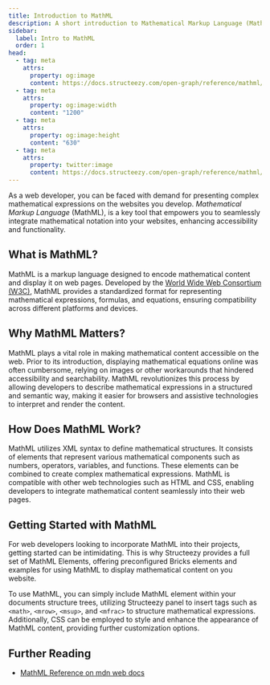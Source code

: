 ```yaml
---
title: Introduction to MathML
description: A short introduction to Mathematical Markup Language (MathML) in Structeezy.
sidebar:
  label: Intro to MathML
  order: 1
head:
  - tag: meta
    attrs:
      property: og:image
      content: https://docs.structeezy.com/open-graph/reference/mathml/intro.png
  - tag: meta
    attrs:
      property: og:image:width
      content: "1200"
  - tag: meta
    attrs:
      property: og:image:height
      content: "630"
  - tag: meta
    attrs:
      property: twitter:image
      content: https://docs.structeezy.com/open-graph/reference/mathml/intro.png
---
```


As a web developer, you can be faced with demand for presenting complex mathematical expressions on the websites you develop. *Mathematical Markup Language* (MathML), is a key tool that empowers you to seamlessly integrate mathematical notation into your websites, enhancing accessibility and functionality.

## What is MathML?

MathML is a markup language designed to encode mathematical content and display it on web pages. Developed by the [World Wide Web Consortium (W3C)](https://www.w3.org/Math/), MathML provides a standardized format for representing mathematical expressions, formulas, and equations, ensuring compatibility across different platforms and devices.

## Why MathML Matters?

MathML plays a vital role in making mathematical content accessible on the web. Prior to its introduction, displaying mathematical equations online was often cumbersome, relying on images or other workarounds that hindered accessibility and searchability. MathML revolutionizes this process by allowing developers to describe mathematical expressions in a structured and semantic way, making it easier for browsers and assistive technologies to interpret and render the content.

## How Does MathML Work?

MathML utilizes XML syntax to define mathematical structures. It consists of elements that represent various mathematical components such as numbers, operators, variables, and functions. These elements can be combined to create complex mathematical expressions. MathML is compatible with other web technologies such as HTML and CSS, enabling developers to integrate mathematical content seamlessly into their web pages.

## Getting Started with MathML

For web developers looking to incorporate MathML into their projects, getting started can be intimidating. This is why Structeezy provides a full set of MathML Elements, offering preconfigured Bricks elements and examples for using MathML to display mathematical content on you website.

To use MathML, you can simply include MathML element within your documents structure trees, utilizing Structeezy panel to insert tags such as `<math>`, `<mrow>`, `<msup>`, and `<mfrac>` to structure mathematical expressions. Additionally, CSS can be employed to style and enhance the appearance of MathML content, providing further customization options.

## Further Reading
- [MathML Reference on mdn web docs](https://developer.mozilla.org/en-US/docs/Web/MathML)
